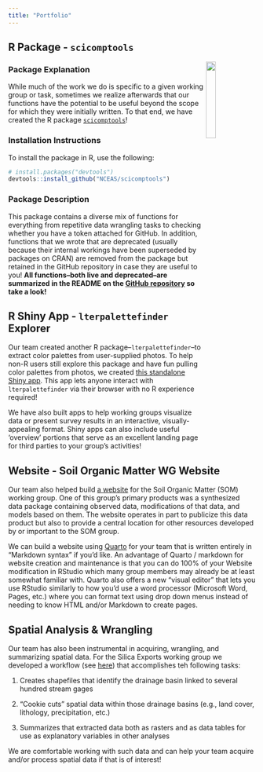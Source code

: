 ```yaml
---
title: "Portfolio"
---
```


## R Package - `scicomptools`

<img src = "images/scicomptools_hex.png" align = "right" width = "20%" />

### Package Explanation

While much of the work we do is specific to a given working group or task, sometimes we realize afterwards that our functions have the potential to be useful beyond the scope for which they were initially written. To that end, we have created the R package [`scicomptools`](https://github.com/NCEAS/scicomptools#readme)!

### Installation Instructions

To install the package in R, use the following:

```r
# install.packages("devtools")
devtools::install_github("NCEAS/scicomptools")
```

### Package Description

This package contains a diverse mix of functions for everything from repetitive data wrangling tasks to checking whether you have a token attached for GitHub. In addition, functions that we wrote that are deprecated (usually because their internal workings have been superseded by packages on CRAN) are removed from the package but retained in the GitHub repository in case they are useful to you! **All functions--both live and deprecated--are summarized in the README on the [GitHub repository](https://github.com/NCEAS/scicomptools) so take a look!**

## R Shiny App - `lterpalettefinder` Explorer

Our team created another R package--`lterpalettefinder`--to extract color palettes from user-supplied photos. To help non-R users still explore this package and have fun pulling color palettes from photos, we created [this standalone Shiny app](https://cosima.nceas.ucsb.edu/lterpalettefinder-shiny/). This app lets anyone interact with `lterpalettefinder` via their browser with no R experience required!

We have also built apps to help working groups visualize data or present survey results in an interactive, visually-appealing format. Shiny apps can also include useful 'overview' portions that serve as an excellent landing page for third parties to your group's activities!

## Website - Soil Organic Matter WG Website

Our team also helped build [a website](https://lter.github.io/som-website/index.html) for the Soil Organic Matter (SOM) working group. One of this group's primary products was a synthesized data package containing observed data, modifications of that data, and models based on them. The website operates in part to publicize this data product but also to provide a central location for other resources developed by or important to the SOM group.

We can build a website using [Quarto](https://quarto.org/) for your team that is written entirely in "Markdown syntax" if you'd like. An advantage of Quarto / markdown for website creation and maintenance is that you can do 100% of your Website modification in RStudio which many group members may already be at least somewhat familiar with. Quarto also offers a new "visual editor" that lets you use RStudio similarly to how you'd use a word processor (Microsoft Word, Pages, etc.) where you can format text using drop down menus instead of needing to know HTML and/or Markdown to create pages.

## Spatial Analysis & Wrangling

Our team has also been instrumental in acquiring, wrangling, and summarizing spatial data. For the Silica Exports working group we developed a workflow (see [here](https://github.com/lter/lterwg-si-export)) that accomplishes teh following tasks:

1. Creates shapefiles that identify the drainage basin linked to several hundred stream gages

2. "Cookie cuts" spatial data within those drainage basins (e.g., land cover, lithology, precipitation, etc.)

3. Summarizes that extracted data both as rasters and as data tables for use as explanatory variables in other analyses

We are comfortable working with such data and can help your team acquire and/or process spatial data if that is of interest!
